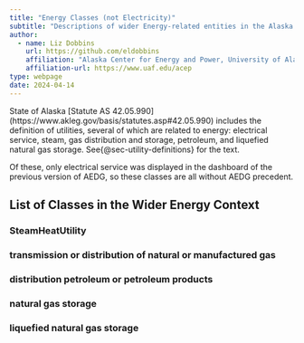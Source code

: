```yaml
---
title: "Energy Classes (not Electricity)"
subtitle: "Descriptions of wider Energy-related entities in the Alaska Community Ontology"
author:
  - name: Liz Dobbins
    url: https://github.com/eldobbins
    affiliation: "Alaska Center for Energy and Power, University of Alaska Fairbanks"
    affiliation-url: https://www.uaf.edu/acep 
type: webpage
date: 2024-04-14
---
```


State of Alaska [Statute AS 42.05.990] (https://www.akleg.gov/basis/statutes.asp#42.05.990) includes the definition of utilities, several of which are related to energy: electrical service, steam, gas distribution and storage, petroleum, and liquefied natural gas storage. See{@sec-utility-definitions} for the text.

Of these, only electrical service was displayed in the dashboard of the previous version of AEDG, so these classes are all without AEDG precedent.

## List of Classes in the Wider Energy Context

### SteamHeatUtility

### transmission or distribution of natural or manufactured gas

### distribution petroleum or petroleum products

### natural gas storage

### liquefied natural gas storage
